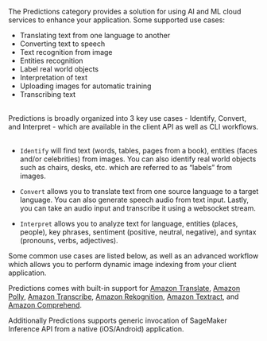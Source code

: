 The Predictions category provides a solution for using AI and ML cloud services to enhance your application. Some supported use cases:

- Translating text from one language to another
- Converting text to speech
- Text recognition from image
- Entities recognition
- Label real world objects
- Interpretation of text
- Uploading images for automatic training
- Transcribing text

<br />
Predictions is broadly organized into 3 key use cases - Identify, Convert, and Interpret - which are available in the client API as well as CLI workflows.   
<br /><br />

- `Identify` will find text (words, tables, pages from a book), entities (faces and/or celebrities) from images. You can also identify real world objects such as chairs, desks, etc. which are referred to as “labels” from images.

- `Convert` allows you to translate text from one source language to a target language. You can also generate speech audio from text input. Lastly, you can take an audio input and transcribe it using a websocket stream.

- `Interpret` allows you to analyze text for language, entities (places, people), key phrases, sentiment (positive, neutral, negative), and syntax (pronouns, verbs, adjectives).

Some common use cases are listed below, as well as an advanced workflow which allows you to perform dynamic image indexing from your client application.

Predictions comes with built-in support for [Amazon Translate](https://docs.aws.amazon.com/translate/latest/dg/what-is.html), [Amazon Polly](https://docs.aws.amazon.com/polly/latest/dg/what-is.html), [Amazon Transcribe](https://docs.aws.amazon.com/transcribe/latest/dg/what-is-transcribe.html), [Amazon Rekognition](https://docs.aws.amazon.com/rekognition/latest/dg/what-is.html), [Amazon Textract](https://docs.aws.amazon.com/textract/latest/dg/what-is.html), and [Amazon Comprehend](https://docs.aws.amazon.com/comprehend/latest/dg/what-is.html).

Additionally Predictions supports generic invocation of SageMaker Inference API from a native (iOS/Android) application.
